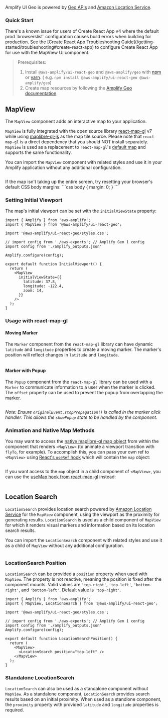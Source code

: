 


Amplify UI Geo is powered by
[Geo APIs](https://docs.amplify.aws/lib/geo/getting-started/q/platform/js/) and
[Amazon Location Service](https://aws.amazon.com/location/).

### Quick Start

<AppDirectoryAlert />

<Alert variation="info" heading="Create React App setup">
There's a known issue for users of Create React App v4 where the default prod `browserslist` configuration causes build errors when building for production. See the [Create React App Troubleshooting Guide](/getting-started/troubleshooting#create-react-app) to configure Create React App for use with the MapView UI component.
</Alert>

> Prerequisites:
>
> 1. Install `@aws-amplify/ui-react-geo` and `@aws-amplify/geo` with [npm](https://www.npmjs.com/) or [yarn](https://yarnpkg.com/). ( e.g. `npm install @aws-amplify/ui-react-geo @aws-amplify/geo`)
> 2. Create map resources by following the [Amplify Geo documentation](https://docs.amplify.aws/lib/geo/getting-started/q/platform/js/).

## MapView

The `MapView` component adds an interactive map to your application.

`MapView` is fully integrated with the open source library [react-map-gl](https://visgl.github.io/react-map-gl/) v7
while using [maplibre-gl-js](https://maplibre.org/maplibre-gl-js/docs/API/) as the map tile source. Please note that `react-map-gl` is a direct dependency that you should NOT install separately. `MapView` is used as a replacement to `react-map-gl`'s [default map](https://visgl.github.io/react-map-gl/docs/api-reference/map)
and supports the same functionality. 

You can import the `MapView` component with related styles and use it in your Amplify application without any
additional configuration.

```js{2,4,11} file=../../../../../../examples/next/pages/ui/components/geo/basic-map/index.page.tsx

```

<Alert role="none" variation="info">
  If the map isn't taking up the entire screen, try resetting your browser's default CSS body margins:
  ```css
  body {
    margin: 0;
  }
  ```
</Alert>

### Setting Initial Viewport

The map's initial viewport can be set with the `initialViewState` property:

```jsx{12}
import { Amplify } from 'aws-amplify';
import { MapView } from '@aws-amplify/ui-react-geo';

import '@aws-amplify/ui-react-geo/styles.css';

// import config from './aws-exports'; // Amplify Gen 1 config
import config from './amplify_outputs.json'

Amplify.configure(config);

export default function InitialViewport() {
  return (
    <MapView
      initialViewState={{
        latitude: 37.8,
        longitude: -122.4,
        zoom: 14,
      }}
    />
  );
}
```

### Usage with react-map-gl

#### Moving Marker

The `Marker` component from the `react-map-gl` library can have dynamic `latitude` and `longitude` properties to create
a moving marker. The marker's position will reflect changes in `latitude` and `longitude`.

```jsx{2,27} file=../../../../../../examples/next/pages/ui/components/geo/map-with-moving-marker/index.page.tsx

```

#### Marker with Popup

The `Popup` component from the `react-map-gl` library can be used with a `Marker` to communicate information to a user
when the marker is clicked. The `offset` property can be used to prevent the popup from overlapping the marker.

```jsx{2,18,26} file=../../../../../../examples/next/pages/ui/components/geo/map-with-marker-popup/index.page.tsx

```

_Note: Ensure `originalEvent.stopPropagation()` is called in the marker click handler. This allows the `showPopup`
state to be handled by the component._

### Animation and Native Map Methods

You may want to access the [native maplibre-gl map object](https://maplibre.org/maplibre-gl-js/docs/API/classes/maplibregl.Map/) from within the component that renders `<MapView>` (to animate a viewport transition with `flyTo`, for example). To accomplish this, you can pass your own ref to `<MapView>` using [React's `useRef` hook](https://legacy.reactjs.org/docs/hooks-reference.html#useref) which will contain the `map` object:

```jsx{15,18,23} file=../../../../../../examples/next/pages/ui/components/geo/map-with-forward-ref/index.page.tsx

```

If you want access to the `map` object in a child component of `<MapView>`, you can use the [useMap hook from react-map-gl](https://visgl.github.io/react-map-gl/docs/api-reference/use-map) instead:

```jsx{1,14,17,26} file=../../../../../../examples/next/pages/ui/components/geo/use-map-hook/index.page.tsx

```

## Location Search

`LocationSearch` provides location search powered by [Amazon Location Service](https://aws.amazon.com/location/) for the
`MapView` component, using the viewport as the proximity for generating results. `LocationSearch` is used as a child
component of `MapView` for which it renders visual markers and information based on its location search results.

You can import the `LocationSearch` component with related styles and use it as a child of `MapView` without any
additional configuration.

```jsx{1,14,17,26} file=../../../../../../examples/next/pages/ui/components/geo/use-map-hook/index.page.tsx

```

### LocationSearch Position

`LocationSearch` can be provided a `position` property when used with `MapView`. The property is not reactive, meaning the
position is fixed after the component mounts. Valid values are `'top-right'`, `'top-left'`, `'bottom-right'`, and
`'bottom-left'`. Default value is `'top-right'`.

```js{12}
import { Amplify } from 'aws-amplify';
import { MapView, LocationSearch } from '@aws-amplify/ui-react-geo';

import '@aws-amplify/ui-react-geo/styles.css';

// import config from './aws-exports'; // Amplify Gen 1 config
import config from './amplify_outputs.json'
Amplify.configure(config);

export default function LocationSearchPosition() {
  return (
    <MapView>
      <LocationSearch position="top-left" />
    </MapView>
  );
}

```

### Standalone LocationSearch

`LocationSearch` can also be used as a standalone component without `MapView`. As a standalone component, `LocationSearch`
provides search results based on an initial proximity. When used as a standlone component, the `proximity` property
with provided `latitude` and `longitude` properties is required.

```js{2,4,16} file=../../../../../../examples/next/pages/ui/components/geo/standalone-location-search/index.page.tsx

```
